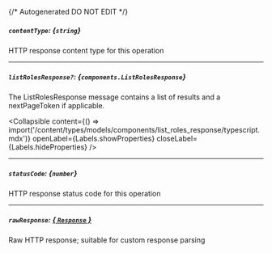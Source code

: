{/* Autogenerated DO NOT EDIT  */}

##### `contentType`: *{`string`}*
HTTP response content type for this operation

---
##### `listRolesResponse?`: *{`components.ListRolesResponse`}*
The ListRolesResponse message contains a list of results and a nextPageToken if applicable.

<Collapsible content={() => import('/content/types/models/components/list_roles_response/typescript.mdx')} openLabel={Labels.showProperties} closeLabel={Labels.hideProperties} />


---
##### `statusCode`: *{`number`}*
HTTP response status code for this operation

---
##### `rawResponse`: [*{ `Response` }*](https://developer.mozilla.org/en-US/docs/Web/API/Response)
Raw HTTP response; suitable for custom response parsing


